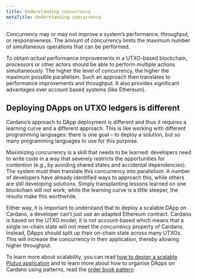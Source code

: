 ```yaml
---
title: Understanding concurrency
metaTitle: Understanding concurrency
---
```


Concurrency may or may not improve a system’s performance, throughput, or
responsiveness. The amount of concurrency limits the maximum number of
simultaneous operations that can be performed.

To obtain _actual_ performance improvements in a UTXO-based blockchain,
processors or other actors should be able to perform multiple actions
simultaneously. The higher the level of concurrency, the higher the maximum
possible parallelism. Such an approach then translates to performance
improvements and throughput. It also provides significant advantages over
account based systems (like Ethereum).

## Deploying DApps on UTXO ledgers is different

Cardano’s approach to DApp deployment is different and thus it requires a
learning curve and a different approach. This is like working with different
programming languages: there is one goal – to deploy a solution, but so many
programming languages to use for this purpose.

Maximizing concurrency is a skill that needs to be learned: developers need to
write code in a way that severely restricts the opportunities for contention
(e.g., by avoiding shared states and accidental dependencies). The system must
then translate this concurrency into parallelism. A number of developers have
already identified ways to approach this, while others are still developing
solutions. Simply transplanting lessons learned on one blockchain will not work;
while the learning curve is a little steeper, the results make this worthwhile.

Either way, it is important to understand that to deploy a scalable DApp on
Cardano, a developer can’t just use an adapted Ethereum contract. Cardano is
based on the UTXO model; it is not account-based which means that a single
on-chain state will not meet the concurrency property of Cardano. Instead, DApps
should split up their on-chain state across many UTXOs. This will increase the
concurrency in their application, thereby allowing higher throughput.

To learn more about scalability, you can read
[how to design a scalable Plutus application](https://playground.plutus.iohkdev.io/doc/plutus/howtos/writing-a-scalable-app.html)
and to learn more about how to organise DApps on Cardano using patterns, read
the
[order book pattern](https://playground.plutus.iohkdev.io/doc/plutus/explanations/order-book-pattern.html).
